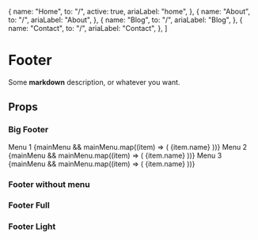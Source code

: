 
  {
    name: "Home",
    to: "/",
    active: true,
    ariaLabel: "home",
  },
  {
    name: "About",
    to: "/",
    ariaLabel: "About",
  },
  {
    name: "Blog",
    to: "/",
    ariaLabel: "Blog",
  },
  {
    name: "Contact",
    to: "/",
    ariaLabel: "Contact",
  },
]

<Meta title='components/Footer' component={Footer} />

# Footer

Some **markdown** description, or whatever you want.

## Props

<Props of={Footer} />

### Big Footer

<Preview>
  <Story name='Big Footer'>
    <Section variant='dark' isFull>
      <Footer>
        <Footer.Branding to='/' ariaLabel='Back to Home' />
        <Footer.MenuColumn>
          <Footer.MenuTitle>Menu 1</Footer.MenuTitle>
          <Footer.List>
            {mainMenu &&
              mainMenu.map((item) => (
                <Footer.MenuItem
                  to={item.to}
                  key={item.name}
                  ariaLabel={item.ariaLabel}
                >
                  {item.name}
                </Footer.MenuItem>
              ))}
          </Footer.List>
        </Footer.MenuColumn>
        <Footer.MenuColumn>
          <Footer.MenuTitle>Menu 2</Footer.MenuTitle>
          <Footer.List>
            {mainMenu &&
              mainMenu.map((item) => (
                <Footer.MenuItem
                  to={item.to}
                  key={item.name}
                  ariaLabel={item.ariaLabel}
                >
                  {item.name}
                </Footer.MenuItem>
              ))}
          </Footer.List>
        </Footer.MenuColumn>
        <Footer.MenuColumn>
          <Footer.MenuTitle>Menu 3</Footer.MenuTitle>
          <Footer.List>
            {mainMenu &&
              mainMenu.map((item) => (
                <Footer.MenuItem
                  to={item.to}
                  key={item.name}
                  ariaLabel={item.ariaLabel}
                >
                  {item.name}
                </Footer.MenuItem>
              ))}
          </Footer.List>
        </Footer.MenuColumn>
        <Footer.LinkGroup>
          <Footer.Link to='/' ariaLabel='Github profile link'>
            <Footer.Icon icon='github' variant='social' />
          </Footer.Link>
          <Footer.Link to='/' ariaLabel='Twitter profile'>
            <Footer.Icon icon='twitter' variant='social' />
          </Footer.Link>
          <Footer.Link to='/' ariaLabel='LinkedIn Profile'>
            <Footer.Icon icon='linkedin' variant='social' />
          </Footer.Link>
        </Footer.LinkGroup>
      </Footer>
    </Section>
  </Story>
</Preview>

### Footer without menu

<Preview>
  <Story name='Footer without menu'>
    <Footer>
      <Footer.Branding to='/' ariaLabel='Back to Home' />
      <Footer.LinkGroup>
        <Footer.Link to='/' ariaLabel='Github profile link'>
          <Footer.Icon icon='github' variant='social' />
        </Footer.Link>
        <Footer.Link to='/' ariaLabel='Twitter profile'>
          <Footer.Icon icon='twitter' variant='social' />
        </Footer.Link>
        <Footer.Link to='/' ariaLabel='LinkedIn Profile'>
          <Footer.Icon icon='linkedin' variant='social' />
        </Footer.Link>
      </Footer.LinkGroup>
    </Footer>
  </Story>
</Preview>

### Footer Full

<Preview>
  <Story name='Footer Full'>
    <Footer isFull>
      <Footer.Branding to='/' ariaLabel='Back to Home' />
      <Footer.LinkGroup>
        <Footer.Link to='/' ariaLabel='Github profile link'>
          <Footer.Icon icon='github' variant='social' />
        </Footer.Link>
        <Footer.Link to='/' ariaLabel='Twitter profile'>
          <Footer.Icon icon='twitter' variant='social' />
        </Footer.Link>
        <Footer.Link to='/' ariaLabel='LinkedIn Profile'>
          <Footer.Icon icon='linkedin' variant='social' />
        </Footer.Link>
      </Footer.LinkGroup>
    </Footer>
  </Story>
</Preview>

### Footer Light

<Preview>
  <Story name='Footer Light'>
    <Footer variant='light'>
      <Footer.Branding variant='light' to='/' ariaLabel='Back to Home' />
      <Footer.LinkGroup>
        <Footer.Link variant='light' to='/' ariaLabel='Github profile link'>
          <Footer.Icon icon='github' variant='social' />
        </Footer.Link>
        <Footer.Link variant='light' to='/' ariaLabel='Twitter profile'>
          <Footer.Icon icon='twitter' variant='social' />
        </Footer.Link>
        <Footer.Link variant='light' to='/' ariaLabel='LinkedIn Profile'>
          <Footer.Icon icon='linkedin' variant='social' />
        </Footer.Link>
      </Footer.LinkGroup>
    </Footer>
  </Story>
</Preview>
